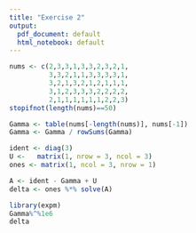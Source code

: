 ```yaml
---
title: "Exercise 2"
output:
  pdf_document: default
  html_notebook: default
---
```


```r

nums <- c(2,3,3,1,3,3,2,3,2,1,
          3,3,2,1,1,3,3,3,3,1,
          3,2,1,3,2,1,2,1,1,1,
          3,1,2,3,3,3,2,2,2,2,
          2,1,1,1,1,1,1,2,2,3)
stopifnot(length(nums)==50)

Gamma <- table(nums[-length(nums)], nums[-1])
Gamma <- Gamma / rowSums(Gamma)

ident <- diag(3)
U <-   matrix(1, nrow = 3, ncol = 3)
ones <- matrix(1, ncol = 3, nrow = 1)

A <- ident - Gamma + U
delta <- ones %*% solve(A)

library(expm)
Gamma%^%1e6
delta

```

